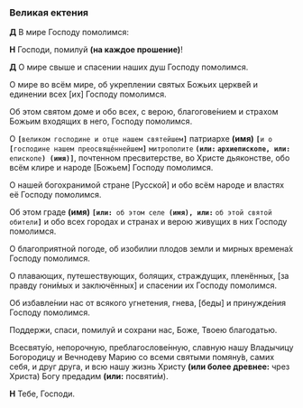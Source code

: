 ### Великая ектения

**Д** В мире Господу помолимся:  

**Н** Господи, помилуй **(на каждое прошение)**!  

**Д** О мире свыше и спасении наших душ Господу помолимся.  

О мире во всём мире, об укреплении святых Божьих церкве́й и единении всех <R>[</R>их<R>]</R> Господу помолимся.  

Об этом святом доме и обо всех, с верою, благогове́нием и страхом Божьим входящих в него, Господу помолимся.  

О **`[`**`великом господине и отце нашем святейшем`**`]`** патриархе **(имя)** **`[`**`и о `**`[`**`господине нашем преосвяще́ннейшем`**`]`** ` митрополите ` **` (или: ` **` архиепископе `**`, или: `**` епископе `**`) (имя)]`**, почтенном пресвитерстве, во Христе дьяконстве, обо всём клире и народе <R>[</R>Божьем<R>]</R> Господу помолимся.  

О нашей богохранимой стране <R>[</R>Русской<R>]</R> и обо всём народе и властях её Господу помолимся.  

Об этом граде **(имя)** **`[или: `**` об этом селе `**` (имя), или:`** ` об этой святой обители `**`]`** и обо всех городах и странах и верою живущих в них Господу помолимся.  

О благоприятной погоде, об изобилии плодов земли и мирных времена́х Господу помолимся.  

О плавающих, путешествующих, болящих, страждущих, пленённых, <R>[</R>за правду гони́мых и заключённых<R>]</R> и спасении их Господу помолимся.  

Об избавле́нии нас от всякого угнетения, гнева, <R>[</R>беды<R>]</R> и принужде́ния Господу помолимся.  

Поддержи, спаси, помилуй и сохрани нас, Боже, Твоею благодатью.  

Всесвяту́ю, непорочную, преблагослове́нную, славную нашу Владычицу Богородицу и Вечнодеву Марию со всеми святыми помяну́в, самих себя, и друг друга, и всю нашу жизнь Христу **(или более древнее:** чрез Христа<R>)</R> Богу предадим **(или:** посвяти́м<R>)</R>.  

**Н** Тебе, Господи.
